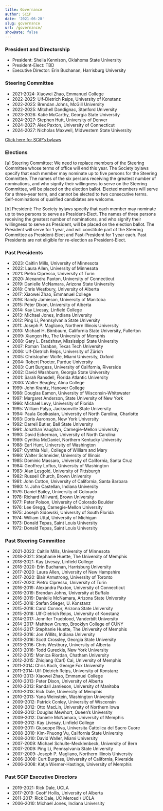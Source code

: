 ```yaml
---
title: Governance 
author: SCiP
date: '2021-06-20'
slug: governance
url: /governance/
showDate: false
---
```


### President and Directorship

- President: Shelia Kennison, Oklahoma State University
- President-Elect: TBD
- Executive Director: Erin Buchanan, Harrisburg University

### Steering Committee

- 2021-2024: Xiaowei Zhao, Emmanuel College 
- 2022-2025: Ulf-Dietrich Reips, University of Konstanz
- 2022-2025: Brendan Johns, McGill University
- 2022-2025: Mitchell Dandignac, Stanford University
- 2023-2026: Katie McCarthy, Georgia State University
- 2024-2027: Stephen Hutt, University of Denver
- 2024-2027: Alex Paxton, University of Connecticut
- 2024-2027: Nicholas Maxwell, Midwestern State University

[Click here for SCiP's bylaws](https://docs.google.com/document/d/1lM7udTN3c8P17Xx5mkf6xChUIKabMR2y8Ibz2qfQbNk/edit)

### Elections

[a] Steering Committee: We need to replace members of the Steering Committee whose terms of office will end this year. The Society bylaws specify that each member may nominate up to five persons for the Steering Committee. The names of the six persons receiving the greatest number of nominations, and who signify their willingness to serve on the Steering Committee, will be placed on the election ballot. Elected members will serve for a three-year term, and cannot be elected to two consecutive terms. Self-nominations of qualified candidates are welcome.

[b] President: The Society bylaws specify that each member may nominate up to two persons to serve as President-Elect. The names of three persons receiving the greatest number of nominations, and who signify their willingness to serve as President, will be placed on the election ballot. The President will serve for 1 year, and will constitute part of the Steering Committee as President-Elect and Past-President for 1 year each. Past Presidents are not eligible for re-election as President-Elect. 

### Past Presidents

- 2023: Caitlin Mills, University of Minnesota
- 2022: Laura Allen, University of Minnesota
- 2021: Pietro Cipresso, University of Turin
- 2020: Alexandra Paxton, University of Connecticut
- 2019: Danielle McNamara, Arizona State University
- 2018: Chris Westbury, University of Alberta
- 2017: Xiaowei Zhao, Emmanuel College
- 2016: Randy Jamieson, University of Manitoba
- 2015: Peter Dixon, University of Alberta
- 2014: Kay Livesay, Linfield College
- 2013: Michael Jones, Indiana University
- 2012: Ping Li, Pennsylvania State University 
- 2011: Joseph P. Magliano, Northern Illinois University
- 2010: Michael H. Birnbaum, California State University, Fullerton 
- 2009: Xiangen Hu, The University of Memphis
- 2008: Gary L. Bradshaw, Mississippi State University
- 2007: Roman Taraban, Texas Tech University
- 2006: Ulf-Dietrich Reips, University of Zürich 
- 2005: Christopher Wolfe, Miami University, Oxford 
- 2004: Robert Proctor, Purdue University 
- 2003: Curt Burgess, University of California, Riverside
- 2002: David Washburn, Georgia State University 
- 2001: Sarah Ransdell, Florida Atlantic University 
- 2000: Walter Beagley, Alma College 
- 1999: John Krantz, Hanover College 
- 1998: Douglas Eamon, University of Wisconsin-Whitewater 
- 1997: Margaret Anderson, State University of New York 
- 1996: Michael Levy, University of Florida 
- 1995: William Palya, Jacksonville State University 
- 1994: Paula Goolkasian, University of North Carolina, Charlotte 
- 1993: Doris Aaronson, New York University 
- 1992: Darrell Butler, Ball State University 
- 1991: Jonathan Vaughan, Carnegie-Mellon University
- 1990: David Eckerman, University of North Carolina 
- 1989: Cynthia McDaniel, Northern Kentucky University 
- 1988: Earl Hunt, University of Washington 
- 1987: Cynthia Null, College of William and Mary 
- 1986: Walter Schneider, University of Illinois 
- 1985: Dominic Massaro, University of California, Santa Cruz 
- 1984: Geoffrey Loftus, University of Washington
- 1983: Alan Lesgold, University of Pittsburgh
- 1982: Russell Church, Brown University 
- 1981: John Cotton, University of California, Santa Barbara 
- 1980: N. John Castellan, Indiana University
- 1979: Daniel Bailey, University of Colorado 
- 1978: Richard Millward, Brown University 
- 1977: Peter Polson, University of Colorado Boulder
- 1976: Lee Gregg, Carnegie-Mellon University
- 1975: Joseph Sidowski, University of South Florida
- 1974: William Uttal, University of Michigan
- 1973: Donald Tepas, Saint Louis University
- 1972: Donald Tepas, Saint Louis University

### Past Steering Committee

- 2021-2023: Caitlin Mills, University of Minnesota
- 2018-2021: Stephanie Huette, The University of Memphis
- 2018-2021: Kay Livesay, Linfield College
- 2018-2020: Erin Buchanan, Harrisburg University
- 2017-2020: Laura Allen, University of New Hampshire
- 2017-2020: Blair Armstrong, University of Toronto
- 2017-2020: Pietro Cipresso, University of Turin
- 2016-2019: Alexandra Paxton, University of Connecticut
- 2016-2019: Brendan Johns, University at Buffalo
- 2016-2019: Danielle McNamara, Arizona State University
- 2015-2018: Stefan Stieger, U. Konstanz
- 2015-2018: Carol Connor, Arizona State University
- 2015-2018: Ulf-Dietrich Reips, University of Konstanz
- 2014-2017: Jennifer Trueblood, Vanderbilt University
- 2014-2017: Matthew Crump, Brooklyn College of CUNY
- 2014-2017: Stephanie Huette, The University of Memphis
- 2013-2016: Jon Willits, Indiana University
- 2013-2016: Scott Crossley, Georgia State University
- 2013-2016: Chris Westbury, University of Alberta
- 2013-2016: Todd Gureckis, New York University
- 2012-2015: Monica Riordan, Chatham University
- 2012-2015: Zhiqiang (Carl) Cai, University of Memphis
- 2011-2014: Chris Koch, George Fox University
- 2011-2014: Ulf-Dietrich Reips, University of Konstanz
- 2010-2013: Xiaowei Zhao, Emmanuel College
- 2010-2013: Peter Dixon, University of Alberta
- 2010-2013: Randall Jamieson, University of Manitoba
- 2010-2013: Rick Dale, University of Memphis
- 2010-2013: Yana Weinstein, Washington University
- 2009-2012: Patrick Conley, University of Wisconsin
- 2009-2012: Otto MacLin, University of Northern Iowa
- 2009-2012: Douglas Mewhort, Queen's University
- 2009-2012: Danielle McNamara, University of Memphis
- 2009-2012: Kay Livesay, Linfield College
- 2009-2011: Giuseppe Riva, Universita Cattolica del Sacro Cuore
- 2008-2010: Kim-Phuong Vu, California State University
- 2008-2010: David Waller, Miami University
- 2007-2009: Michael Schulte-Mecklenbeck, University of Bern
- 2007-2009: Ping Li, Pennsylvania State University
- 2007-2009: Joseph P. Magliano, Northern Illinois University
- 2006-2008: Curt Burgess, University of California, Riverside
- 2006-2008: Katja Wiemer-Hastings, University of Memphis

### Past SCiP Executive Directors

- 2019-2021: Rick Dale, UCLA
- 2017-2019: Geoff Hollis, University of Alberta 
- 2011-2017: Rick Dale, UC Merced / UCLA
- 2006-2010: Michael Jones, Indiana University 



